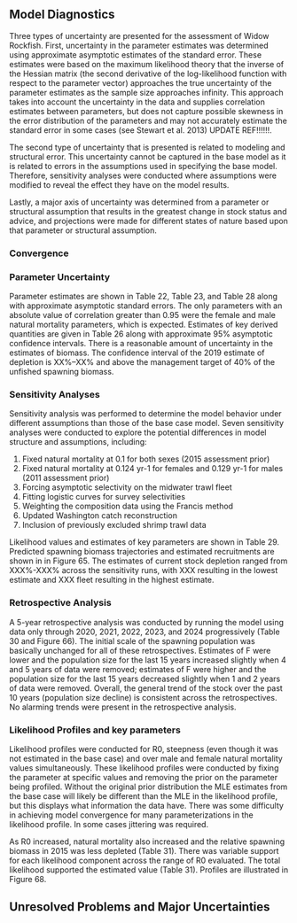 ## Model Diagnostics

<!-- If a range of model runs is used to characterize uncertainty, it is important to provide some qualitative or quantitative information about relative probability of each. If no statements about relative probability can be made, then it is important to state that all scenarios (or all scenarios between the bounds depicted by the runs) are equally likely.  
If possible, ranges depicting uncertainty should include at least three runs: (a) one judged most probable; (b) at least one that depicts the range of uncertainty in the direction of lower current biomass levels; and (c) one that depicts the range of uncertainty in the direction of higher current biomass levels. The entire range of uncertainty should be carried through stock projections and decision table analyses.  -->

Three types of uncertainty are presented for the assessment of Widow Rockfish. First, uncertainty in the parameter estimates was determined using approximate asymptotic estimates of the standard error. These estimates were based on the maximum likelihood theory that the inverse of the Hessian matrix (the second derivative of the log-likelihood function with respect to the parameter vector) approaches the true uncertainty of the parameter estimates as the sample size approaches infinity. This approach takes into account the uncertainty in the data and supplies correlation estimates between parameters, but does not capture possible skewness in the error distribution of the parameters and may not accurately estimate the standard error in some cases (see Stewart et al. 2013) UPDATE REF!!!!!!.

The second type of uncertainty that is presented is related to modeling and structural error. This uncertainty cannot be captured in the base model as it is related to errors in the assumptions used in specifying the base model. Therefore, sensitivity analyses were conducted where assumptions were modified to reveal the effect they have on the model results.

Lastly, a major axis of uncertainty was determined from a parameter or structural assumption that results in the greatest change in stock status and advice, and projections were made for different states of nature based upon that parameter or structural assumption.

### Convergence

<!-- Convergence status and convergence criteria for the base-run model (or proposed base run). Randomization of starting parameter value run (e.g., jitter) results or other evidence of search for global best estimates.  -->

### Parameter Uncertainty

Parameter estimates are shown in Table 22, Table 23, and Table 28 along with approximate asymptotic standard errors. The only parameters with an absolute value of correlation greater than 0.95 were the female and male natural mortality parameters, which is expected. Estimates of key derived quantities are given in Table 26 along with approximate 95% asymptotic confidence intervals. There is a reasonable amount of uncertainty in the estimates of biomass. The confidence interval of the 2019 estimate of depletion is XX%–XX% and above the management target of 40% of the unfished spawning biomass.

### Sensitivity Analyses

<!-- Sensitivity to assumptions about model structure, i.e., model specification uncertainty.  -->

<!-- Sensitivity to data set choice (e.g., using emphasis factors to selectively remove data sources) and weighting schemes (e.g., MacAllister & Ianelli weighting versus Francis weighting vs. Dirichlet weighting for compositional data), which may also include a consideration of recent patterns in recruitment.  -->

Sensitivity analysis was performed to determine the model behavior under different assumptions than those of the base case model. Seven sensitivity analyses were conducted to explore the potential differences in model structure and assumptions, including:

1. Fixed natural mortality at 0.1 for both sexes (2015 assessment prior)
2. Fixed natural mortality at 0.124 yr-1 for females and 0.129 yr-1 for males (2011 assessment prior)
3. Forcing asymptotic selectivity on the midwater trawl fleet
4. Fitting logistic curves for survey selectivities
5. Weighting the composition data using the Francis method
6. Updated Washington catch reconstruction
7. Inclusion of previously excluded shrimp trawl data

Likelihood values and estimates of key parameters are shown in Table 29. Predicted spawning biomass trajectories and estimated recruitments are shown in in Figure 65. The estimates of current stock depletion ranged from XXX%-XXX% across the sensitivity runs, with XXX resulting in the lowest estimate and XXX fleet resulting in the highest estimate. 
 
### Retrospective Analysis

<!-- Retrospective analysis, where the model is fitted to a series of shortened input data sets, with the most recent years of input data being dropped.  -->
 
<!-- Historical analysis (plot of actual estimates from current and previous assessments).  -->

A 5-year retrospective analysis was conducted by running the model using data only through 2020, 2021, 2022, 2023, and 2024 progressively (Table 30 and Figure 66). The initial scale of the spawning population was basically unchanged for all of these retrospectives. Estimates of F were lower and the population size for the last 15 years increased slightly when 4 and 5 years of data were removed; estimates of F were higher and the population size for the last 15 years decreased slightly when 1 and 2 years of data were removed. Overall, the general trend of the stock over the past 10 years (population size decline) is consistent across the retrospectives. No alarming trends were present in the retrospective analysis.

### Likelihood Profiles and key parameters

<!-- Evaluation of model parameters. Likelihood profile for the base model over key parameters (typically natural morality, stock-recruit steepness, and equilibrium recruitment, or R0). The profile should indicate all likelihood values for individual components (e.g., indices by survey, compositional data for each type and fleet).   -->

Likelihood profiles were conducted for R0, steepness (even though it was not estimated in the base case) and over male and female natural mortality values simultaneously. These likelihood profiles were conducted by fixing the parameter at specific values and removing the prior on the parameter being profiled. Without the original prior distribution the MLE estimates from the base case will likely be different than the MLE in the likelihood profile, but this displays what information the data have. There was some difficulty in achieving model convergence for many parameterizations in the likelihood profile. In some cases jittering was required. 

As R0 increased, natural mortality also increased and the relative spawning biomass in 2015 was less depleted (Table 31). There was variable support for each likelihood component across the range of R0 evaluated. The total likelihood supported the estimated value (Table 31). Profiles are illustrated in Figure 68.

## Unresolved Problems and Major Uncertainties

<!-- Describe any special issues (e.g., unbalanced or questionable data, missing survey data) that complicate scientific assessment, questions about the best model scenario. -->
